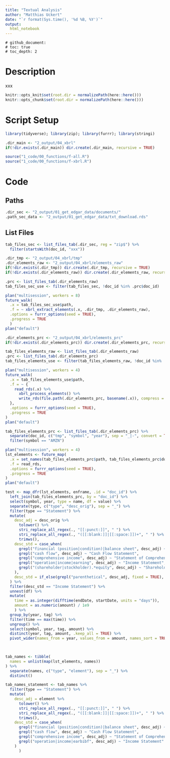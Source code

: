 ```yaml
---
title: "Textual Analysis"
author: "Matthias Uckert"
date: "`r format(Sys.time(), '%d %B, %Y')`"
output: 
  html_notebook
---
```


    # github_document:
    # toc: true
    # toc_depth: 2

# Description

xxx

```r
knitr::opts_knit$set(root.dir = normalizePath(here::here())) 
knitr::opts_chunk$set(root.dir = normalizePath(here::here())) 
```

# Script Setup

```r
library(tidyverse); library(zip); library(furrr); library(stringi)

.dir_main <- "2_output/04_xbrl"
if(!dir.exists(.dir_main)) dir.create(.dir_main, recursive = TRUE)

source("1_code/00_functions/f-all.R")
source("1_code/00_functions/f-xbrl.R")
```

# Code

## Paths
```r
.dir_sec <- "2_output/01_get_edgar_data/documents/"
.path_sec_data <- "2_output/01_get_edgar_data/txt_download.rds"
```

## List Files
```r
tab_files_sec <- list_files_tab(.dir_sec, reg = "zip$") %>%
  filter(startsWith(doc_id, "xxx"))
```

```r
.dir_tmp <- "2_output/04_xbrl/tmp"
.dir_elements_raw <- "2_output/04_xbrl/elements_raw"
if(!dir.exists(.dir_tmp)) dir.create(.dir_tmp, recursive = TRUE)
if(!dir.exists(.dir_elements_raw)) dir.create(.dir_elements_raw, recursive = TRUE)
```


```r
.prc <- list_files_tab(.dir_elements_raw)
tab_files_sec_use <- filter(tab_files_sec, !doc_id %in% .prc$doc_id)

plan("multisession", workers = 8)
future_walk(
  .x = tab_files_sec_use$path, 
  .f = ~ xbrl_extract_elements(.x, .dir_tmp, .dir_elements_raw),
  .options = furrr_options(seed = TRUE),
  .progress = TRUE
  )
plan("default")

```

```r
.dir_elements_prc <- "2_output/04_xbrl/elements_prc"
if(!dir.exists(.dir_elements_prc)) dir.create(.dir_elements_prc, recursive = TRUE)
```


```r
tab_files_elements_raw <- list_files_tab(.dir_elements_raw)
.prc <- list_files_tab(.dir_elements_prc)
tab_files_elements_use <- filter(tab_files_elements_raw, !doc_id %in% .prc$doc_id)

plan("multisession", workers = 4)
future_walk(
  .x = tab_files_elements_use$path,
  .f = ~ {
    read_rds(.x) %>%
      xbrl_process_elements() %>%
      write_rds(file.path(.dir_elements_prc, basename(.x)), compress = "gz")
  },
  .options = furrr_options(seed = TRUE),
  .progress = TRUE
)
plan("default")

```

```r
tab_files_elements_prc <- list_files_tab(.dir_elements_prc) %>%
  separate(doc_id, c("tmp", "symbol", "year"), sep = "_|-", convert = TRUE, remove = FALSE) %>%
  filter(symbol == "AMZN")

plan("multisession", workers = 4)
lst_elements <- future_map(
  .x = set_names(tab_files_elements_prc$path, tab_files_elements_prc$doc_id),
  .f = read_rds,
  .options = furrr_options(seed = TRUE),
  .progress = TRUE
)
plan("default")

test <- map_dfr(lst_elements, enframe, .id = "doc_id") %>%
  left_join(tab_files_elements_prc, by = "doc_id") %>%
  select(symbol, year, type = name, df = value) %>%
  separate(type, c("type", "desc_orig"), sep = "_") %>%
  filter(type == "Statement") %>%
  mutate(
    desc_adj = desc_orig %>%
      tolower() %>%
      stri_replace_all_regex(., "[[:punct:]]", " ") %>%
      stri_replace_all_regex(., "([[:blank:]]|[[:space:]])+", " ") %>%
      trimws(),
    desc_std = case_when(
      grepl("financial (position|condition)|balance sheet", desc_adj) ~ "Balance Sheet",
      grepl("cash flow", desc_adj) ~ "Cash Flow Statement",
      grepl("comprehensive income", desc_adj) ~ "Statement of Comprehensive Income",
      grepl("operation|income|earning", desc_adj) ~ "Income Statement",
      grepl("(shareholder|stockholder).*equity", desc_adj) ~ "Shareholder Equity"
    ),
    desc_std = if_else(grepl("parenthetical", desc_adj, fixed = TRUE), paste(desc_std, "(P)"), desc_std)
  ) %>%
  filter(desc_std == "Income Statement") %>%
  unnest(df) %>%
  mutate(
    time = as.integer(difftime(endDate, startDate, units = "days")),
    amount = as.numeric(amount) / 1e9
    ) %>%
  group_by(year, tag) %>%
  filter(time == max(time)) %>%
  ungroup() %>%
  select(symbol, year, tag, amount) %>%
  distinct(year, tag, amount, .keep_all = TRUE) %>%
  pivot_wider(names_from = year, values_from = amount, names_sort = TRUE)
  


tab_names <- tibble(
  names = unlist(map(lst_elements, names))
) %>%
  separate(names, c("type", "element"), sep = "_") %>%
  distinct()

tab_names_statement <- tab_names %>%
  filter(type == "Statement") %>%
  mutate(
    desc_adj = element %>%
      tolower() %>%
      stri_replace_all_regex(., "[[:punct:]]", " ") %>%
      stri_replace_all_regex(., "([[:blank:]]|[[:space:]])+", " ") %>%
      trimws(),
    desc_std = case_when(
      grepl("financial (position|condition)|balance sheet", desc_adj) ~ "Balance Sheet",
      grepl("cash flow", desc_adj) ~ "Cash Flow Statement",
      grepl("comprehensive income", desc_adj) ~ "Statement of Comprehensive Income",
      grepl("operation|income|earbibf", desc_adj) ~ "Income Statement"
    )
      )
```


